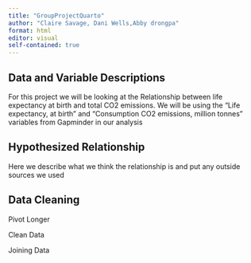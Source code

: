 ```yaml
---
title: "GroupProjectQuarto"
author: "Claire Savage, Dani Wells,Abby drongpa"
format: html
editor: visual
self-contained: true
---
```


## Data and Variable Descriptions

For this project we will be looking at the Relationship between life expectancy at birth and total CO2 emissions. We will be using the "Life expectancy, at birth" and "Consumption CO2 emissions, million tonnes" variables from Gapminder in our analysis

## Hypothesized Relationship

Here we describe what we think the relationship is and put any outside sources we used

## Data Cleaning

Pivot Longer

Clean Data

Joining Data
